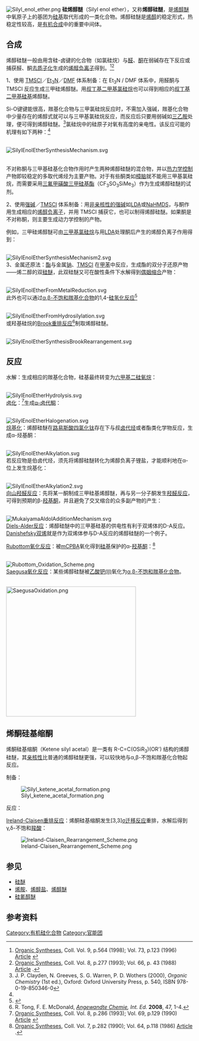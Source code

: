 [[Image:Silyl_enol_ether.png|thumb]]
'''硅烯醇醚'''（Silyl enol ether），又称'''烯醇硅醚'''，是[[烯醇醚|烯醇醚]]中氧原子上的基团为[[硅基|硅基]]取代形成的一类化合物。烯醇硅醚是[[烯醇|烯醇]]的稳定形式，热稳定性较高，是[[有机合成|有机合成]]中的重要中间体。

==合成==
烯醇硅醚一般由用含硅-卤键的化合物（如氯硅烷）与[[醛|醛]]、[[酮|酮]]在弱碱存在下反应或捕获醛、酮[[去质子化|去质子化]]生成的[[烯醇负离子|烯醇负离子]]得到。<ref>[[Organic_Syntheses|Organic Syntheses]], Coll. Vol. 9, p.564 (1998); Vol. 73, p.123 (1996) [http://www.orgsynth.org/orgsyn/prep.asp?prep=cv9p0564 Article] {{Wayback|url=http://www.orgsynth.org/orgsyn/prep.asp?prep=cv9p0564 |date=20120204150908 }}</ref><ref>[[Organic_Syntheses|Organic Syntheses]], Coll. Vol. 8, p.277 (1993); Vol. 66, p. 43 (1988) [http://www.orgsynth.org/orgsyn/prep.asp?prep=cv8p0277 Article] {{Wayback|url=http://www.orgsynth.org/orgsyn/prep.asp?prep=cv8p0277 |date=20120204150932 }}.</ref>

1、使用 [[三甲基氯硅烷|TMSCl]]／[[三乙胺|Et<sub>3</sub>N]]／[[二甲基甲酰胺|DMF]] 体系制备：在 Et<sub>3</sub>N / DMF 体系中，用醛酮与 TMSCl 反应生成三甲硅烯醇醚。用[[叔丁基二甲基氯硅烷|叔丁基二甲基氯硅烷]]也可以得到相应的[[叔丁基二甲基硅基|叔丁基二甲基硅基]]烯醇醚。

Si-O键键能很高，羰基化合物与三甲氯硅烷反应时，不需加入强碱，羰基化合物中少量存在的烯醇式就可以与三甲基氯硅烷反应，而反应后只要用弱碱如[[三乙胺|三乙胺]]处理，便可得到烯醇硅醚。<ref name="Clayden">J. P. Clayden, N. Greeves, S. G. Warren, P. D. Wothers (2000), ''Organic Chemistry'' (1st ed.), Oxford: Oxford University Press, p. 540, ISBN 978-0-19-850346-0</ref>氯硅烷中的硅原子对氧有高度的亲电性。该反应可能的机理有如下两种：<ref name="Clayden" />

<br />
[[File:SilylEnolEtherSynthesisMechanism.svg|center]]

<br />

不对称酮与三甲基硅基化合物作用时产生两种烯醇硅醚的混合物，并以[[热力学控制|热力学控制]]产物即较稳定的多取代烯烃为主要产物。对于有些酮类如[[樟脑|樟脑]]就不能用三甲基氯硅烷，而需要采用[[三氟甲磺酸三甲硅基酯|三氟甲磺酸三甲硅基酯]]（CF<sub>3</sub>SO<sub>3</sub>SiMe<sub>3</sub>）作为生成烯醇硅醚的试剂。

2、使用[[强碱|强碱]]／[[三甲基氯硅烷|TMSCl]] 体系制备：用[[非亲核性碱|非亲核性的强碱]]如[[二异丙基氨基锂|LDA]]或[[NaHMDS|NaHMDS]]，与酮作用生成相应的[[烯醇负离子|烯醇负离子]]，并用 TMSCl 捕获它，也可以制得烯醇硅醚。如果酮是不对称酮，则主要生成动力学控制的产物。

例如，三甲硅烯醇醚可由[[三甲基氯硅烷|三甲基氯硅烷]]与用[[二异丙基氨基锂|LDA]]处理酮后产生的烯醇负离子作用得到：

<br />
[[File:SilylEnolEtherSynthesisMechanism2.svg|center]]
<br />

3、金属还原法：[[酯|酯]]与金属[[钠|钠]]、[[三甲基氯硅烷|TMSCl]] 在[[甲苯|甲苯]]中反应，生成酯的双分子还原产物——烯二醇的双[[硅醚|硅醚]]，此双硅醚又可在酸性条件下水解得到[[偶姻缩合|偶姻缩合]]产物：

<br />
[[File:SilylEnolEtherFromMetalReduction.svg|center]]
<br />

此外也可以通过[[α,β-不饱和羰基化合物|α,β-不饱和羰基化合物]]的1,4-[[硅氢化反应|硅氢化反应]]<ref>{{cite journal en|title=Dirhodium(II) Tetrakis(perfluorobutyrate)-Catalyzed 1,4-Hydrosilylation of α,β-Unsaturated Carbonyl Compounds|author=Masahiro Anada, Masahiko Tanaka, Kanami Suzuki, Hisanori Nambu, and Shunichi Hashimoto|url=http://eprints.lib.hokudai.ac.jp/dspace/bitstream/2115/17095/1/C&PB54-11.pdf|journal=Chem. Pharm. Bull.|volume=54|issue=11|pages=1622–1623|year=2006|access-date=2022-01-12|archive-date=2018-07-22|archive-url=https://web.archive.org/web/20180722072426/https://eprints.lib.hokudai.ac.jp/dspace/bitstream/2115/17095/1/C%26PB54-11.pdf|dead-url=no}}</ref>

<br />
[[File:SilylEnolEtherFromHydrosilylation.svg|center]]
<br />

或羟基硅烷的[[Brook重排反应|Brook重排反应]]<ref>R. Tong, F. E. McDonald, ''[[Angewandte_Chemie|Angewandte Chemie]], Int. Ed.'' '''2008''', 47, 1-4.</ref>制取烯醇硅醚。

<br />
[[File:SilylEnolEtherSynthesisBrookRearrangement.svg|center]]

==反应==
水解：生成相应的羰基化合物，硅基最终转变为[[六甲基二硅氧烷|六甲基二硅氧烷]]：

<br />
[[File:SilylEnolEtherHydrolysis.svg|center]]
<br />

[[卤化|卤化]]：<ref>[[Organic_Syntheses|Organic Syntheses]], Coll. Vol. 8, p.286 (1993); Vol. 69, p.129 (1990) [http://www.orgsynth.org/orgsyn/prep.asp?prep=cv8p0286 Article] {{Wayback|url=http://www.orgsynth.org/orgsyn/prep.asp?prep=cv8p0286 |date=20120204150936 }}</ref>生成[[α-卤代酮|α-卤代酮]]：

<br />
[[File:SilylEnolEtherHalogenation.svg|center]]
<br />

[[烷基化|烷基化]]：烯醇硅醚在[[路易斯酸|路易斯酸]][[四氯化钛|四氯化钛]]存在下与叔[[卤代烃|卤代烃]]或者酯类化学物反应，生成α-烃基酮：

<br />
[[File:SilylEnolEtherAlkylation.svg|center]]
<br />

若反应物是伯卤代烃，须先将烯醇硅醚转化为烯醇负离子锂盐，才能顺利地在α-位上发生烷基化：

<br />
[[File:SilylEnolEtherAlkylation2.svg|center]]
<br />

[[向山羟醛反应|向山羟醛反应]]：先将某一酮制成三甲硅基烯醇醚，再与另一分子酮发生[[羟醛反应|羟醛反应]]，可得到预期的β-[[羟基酮|羟基酮]]，并且避免了交叉缩合的众多副产物的产生：

<br />
[[File:MukaiyamaAldolAdditionMechanism.svg|center]]
<br />

[[Diels-Alder反应|Diels-Alder反应]]：烯醇硅醚中的三甲基硅基的供电性有利于双烯体的D-A反应。[[Danishefsky双烯|Danishefsky双烯]]就是作为双烯体参与D-A反应的烯醇硅醚的一个例子。

[[Rubottom氧化反应|Rubottom氧化反应]]：被[[mCPBA|mCPBA]]氧化得到[[硅基|硅基]]保护的α-[[羟基酮|羟基酮]]：<ref>[[Organic_Syntheses|Organic Syntheses]], Coll. Vol. 7, p.282 (1990); Vol. 64, p.118 (1986) [http://www.orgsynth.org/orgsyn/prep.asp?prep=cv7p0282 Article] {{Wayback|url=http://www.orgsynth.org/orgsyn/prep.asp?prep=cv7p0282 |date=20120204150941 }}.</ref>

<br />
[[Image:Rubottom_Oxidation_Scheme.png|center]]
<br />

[[Saegusa氧化反应|Saegusa氧化反应]]：某些烯醇硅醚被[[乙酸钯(II)|乙酸钯(II)]]氧化为[[α,β-不饱和羰基化合物|α,β-不饱和羰基化合物]]。

<br />
[[Image:SaegusaOxidation.png|350px]]

==烯酮硅基缩酮==
烯酮硅基缩酮（Ketene silyl acetal）是一类有 R-C=C(OSiR<sub>3</sub>)(OR') 结构的烯醇硅醚，其[[亲核性|亲核性]]比普通的烯醇硅醚更强，可以较快地与α,β-不饱和羰基化合物起反应。

制备：

[[File:Silyl_ketene_acetal_formation.png|center]]

反应：

[[Ireland-Claisen重排反应|Ireland-Claisen重排反应]]：烯酮硅基缩酮发生[3,3][[σ迁移反应|σ迁移反应]]重排，水解后得到γ,δ-不饱和[[羧酸|羧酸]]：

[[File:Ireland-Claisen_Rearrangement_Scheme.png|center]]

==参见==
*[[硅醚|硅醚]]
*[[烯胺|烯胺]]、[[烯醇盐|烯醇盐]]、[[烯醇醚|烯醇醚]]
*[[硅氰醇醚|硅氰醇醚]]

==参考资料==
{{reflist}}

[[Category:有机硅化合物|Category:有机硅化合物]]
[[Category:官能团|Category:官能团]]